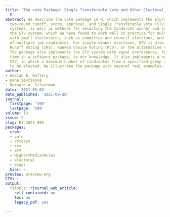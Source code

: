 ```yaml
---
title: 'The vote Package: Single Transferable Vote and Other Electoral Systems in
  R'
abstract: We describe the vote package in R, which implements the plurality (or first-past-the-post),
  two-round runoff, score, approval, and Single Transferable Vote (STV) electoral
  systems, as well as methods for selecting the Condorcet winner and loser. We emphasize
  the STV system, which we have found to work well in practice for multi-winner elections
  with small electorates, such as committee and council elections, and the selection
  of multiple job candidates. For single-winner elections, STV is also called Instant
  Runoff Voting (IRV), Ranked Choice Voting (RCV), or the alternative vote (AV) system.
  The package also implements the STV system with equal preferences, for the first
  time in a software package, to our knowledge. It also implements a new variant of
  STV, in which a minimum number of candidates from a specified group are required
  to be elected. We illustrate the package with several real examples.
author:
- Adrian E. Raftery
- Hana Ševčíková
- Bernard W. Silverman
date: '2021-05-03'
date_published: '2021-09-20'
journal:
  firstpage: '590'
  lastpage: '599'
volume: 13
issue: 2
slug: RJ-2021-086
packages:
  cran:
  - vote
  - votesys
  - rcv
  - STV
  - HighestMedianRules
  - electoral
  - esaps
  bioc: ~
preview: preview.png
CTV: ~
output:
  rjtools::rjournal_web_article:
    self_contained: no
    toc: no
    legacy_pdf: yes

---
```

